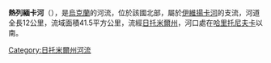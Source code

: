 {{coord|50|16|34|N|29|01|24|E|display=title}}

'''熱列緬卡河'''（{{lang-uk|Жерем'янка}}），是[[烏克蘭|烏克蘭]]的河流，位於該國北部，屬於[[伊維揚卡河|伊維揚卡河]]的支流，河道全長12公里，流域面積41.5平方公里，流經[[日托米爾州|日托米爾州]]，河口處在[[哈里托尼夫卡|哈里托尼夫卡]]以南。

{{DEFAULTSORT:Жерем'янка}}
[[Category:日托米爾州河流|Category:日托米爾州河流]]


{{Ukraine-river-stub}}